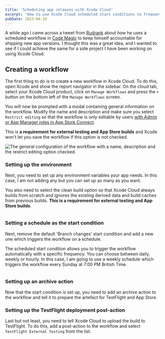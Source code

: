 ```yaml
---
title: 'Scheduling app releases with Xcode Cloud'
excerpt: 'How to use Xcode Cloud scheduled start conditions to frequently release your app'
pubDate: 2023-04-19
---
```



A while ago I came across a tweet from [Rudrank]() about how he uses a scheduled workflow in [Code Magic]() to keep himself accountable for shipping new app versions. I thought this was a great idea, and I wanted to see if I could achieve the same for a side project I have been working on using Xcode Cloud.

<StaticTweet id="1628339227988721664" />

## Creating a workflow

The first thing to do is to create a new workflow in Xcode Cloud. To do this, open Xcode and show the report navigator in the sidebar. On the cloud tab, select your Xcode Cloud product, click on `Manage Workflows` and press the `+` button on the bottom left of the `Manage Workflows` screen.

You will now be prompted with a modal containing general information on the workflow. Modify the name and description and make sure you select `Restrict editing` so that the workflow is only editable by users [with Admin or App Manager roles in App Store Connect](https://developer.apple.com/support/roles).

This is **a requirement for external testing and App Store builds** and Xcode won't let you save the workflow if this option is not checked.

![The general configuration of the workflow with a name, description and the restrict editing option checked.](/assets/posts/how-to-deploy-beta-versions-of-your-app-to-testflight-and-appcenter-with-xcode-cloud/general.webp)

### Setting up the environment

Next, you need to set up any environment variables your app needs. In this case, I am not adding any but you can set up as many as you want.

You also need to select the clean build option so that Xcode Cloud always builds from scratch and ignores the existing derived data and build caches from previous builds. **This is a requirement for external testing and App Store builds**.

![]()

### Setting a schedule as the start condition

Next, remove the default 'Branch changes' start condition and add a new one which triggers the workflow on a schedule.

The scheduled start condition allows you to trigger the workflow automatically with a specific frequency. You can choose between daily, weekly or hourly. In this case, I am going to use a weekly schedule which triggers the workflow every Sunday at 7:00 PM British Time.

![]()

### Setting up an archive action

Now that the start condition is set up, you need to add an archive action to the workflow and tell it to prepare the artefact for TestFlight and App Store.

### Setting up the TestFlight deployment post-action

Last but not least, you need to tell Xcode Cloud to upload the build to TestFlight. To do this, add a post-action to the workflow and select `TestFlight External Testing` from the list.
